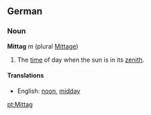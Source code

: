 ==German==
===Noun===
'''Mittag''' ''m'' (plural [[Mittage]])

# The [[time]] of day when the sun is in its [[zenith]].

====Translations====

*English: [[noon]], [[midday]]

[[pt:Mittag]]